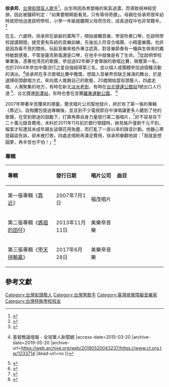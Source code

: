 {{多個問題|
{{Autobiography|time=2015-03-20T01:23:30+00:00}}
{{Blpsources|time=2015-03-20T01:23:30+00:00}}
}}
{{藝人
| 姓名 = 徐承邦
| 類型 = 男歌手
| 綽號 = 阿邦
| 出生地 = {{TWN}}
| 國籍 = {{ROC}}
| 語言 = [[中華民國國語|國語]]、[[台灣閩南語|台語]]
| 職業 = 盲人歌手、[[街頭藝人|街頭藝人]]
| 活躍年代 = 2005年至今
| 相關團體 = 符音合唱團、小精靈樂團、伊甸喜恩合唱團、伊甸盲人喜樂合唱團
| 演奏樂器 = [[口琴|口琴]]、[[薩克斯風|薩克斯風]]
}}

'''徐承邦'''，[[台灣|台灣]][[街頭藝人|街頭盲人歌手]]<ref>{{Cite web |url=http://light.eden.org.tw/music_blindmusic.php |title=伊甸基金會視障服務發展處-喜樂視障傳播中心-盲人音樂 |access-date=2015-03-20 |archive-date=2019-03-17 |archive-url=https://web.archive.org/web/20190317210852/http://light.eden.org.tw/music_blindmusic.php |dead-url=no }}</ref>。出生時因為育嬰箱的氧氣過濃，而導致視神經受損，因此被醫師判定：「如果要眼睛能看見，只有等待奇蹟」。母親在徐承邦很年幼時就把他送進啟明學校，小學一年級就離開父母而住校，成長過程中也非常艱辛。<ref>{{Cite web |url=http://ishow2012.pixnet.net/blog/post/198220 |title=【流行樂壇的明日之星】徐承邦 @ 愛 ‧ 無界─新北市身障街頭藝人推廣園地 |access-date=2015-03-20 |archive-date=2019-05-19 |archive-url=https://web.archive.org/web/20190519193541/http://ishow2012.pixnet.net/blog/post/198220 |dead-url=no }}</ref>

在五、六歲時，徐承邦在爺爺的薰陶下，開始接觸音樂，學習吹奏口琴，在啟明學校就讀期間，接受更有系統的音樂訓練，先後加入符音合唱團、小精靈樂團。也許是因為看不見的關係，玩起音樂來格外專注認真，對音樂節奏有一種與生俱來的獨特敏銳感覺，不管是薩克斯風還是口琴，在他手中就像是有了生命。<ref>{{Cite web |url=http://news.cts.com.tw/cts/general/201102/201103010681065.html |title=盲人歌手 奮鬥人生路 |access-date=2015-03-20 |archive-date=2019-05-20 |archive-url=https://web.archive.org/web/20190520091357/https://news.cts.com.tw/cts/general/201102/201103010681065.html |dead-url=no }}</ref>從啟明學校畢業後，憑著他清亮的歌聲，參加過92年獅子會舉辦的歌唱比賽，榮獲第一名，也於2004年參加中廣流行之星自強組得第三名，並以個人或團體參加過個種活動的演出。<ref>{{Cite web |url=http://www.ct.org.tw/1233714 |title=盲眼走唱 徐承邦街頭頌讚奇異恩典 {{!}} 基督教論壇報 - 全球華人新聞網 |access-date=2015-03-20 |archive-date=2019-05-20 |archive-url=https://web.archive.org/web/20190520043237/https://www.ct.org.tw/1233714 |dead-url=no }}</ref>徐承邦在多次歌唱比賽中獲獎，想踏入音樂界但缺乏展演的舞台，於是選擇街頭獻唱方式，來向眾人推銷自己的歌藝，20歲開始當街頭藝人，四處走唱，人潮聚集的地方，有時在新北[[淡水老街|淡水老街]]，有時在[[台北捷運|台北捷運]][[公館站|公館站]]1號出口人行道 <ref>{{Cite web |url=http://www.appledaily.com.tw/realtimenews/article/new/20130928/265800/ |title=街頭藝人音箱放捷運站外 不翼而飛 |access-date=2015-03-19 |archive-date=2017-08-18 |archive-url=https://web.archive.org/web/20170818121001/http://www.appledaily.com.tw/realtimenews/article/new/20130928/265800 |dead-url=no }}</ref>、台北捷運[[劍潭站|劍潭站]]，有時也會在宜蘭[[羅東運動公園|羅東運動公園]]。 <ref>{{Cite web |url=http://hmltw.pixnet.net/blog/post/17529578 |title=徐承邦 @ 『聽見星光』身心障礙者流行音樂人才培訓課程 － 聽見星光 看見希望 造就下一個蕭煌奇 創造另一番身障藝文發展奇蹟 |access-date=2015-03-20 |archive-date=2021-05-18 |archive-url=https://web.archive.org/web/20210518091626/https://hmltw.pixnet.net/blog/post/17529578 |dead-url=no }}</ref>

2007年帶著辛苦賺來的積蓄，懇求唱片公司幫他發片，終於有了第一張的專輯《靠近》。自掏腰包發過專輯後，並且到不少電視節目中演唱讓更多人聽到了他的歌聲，在受到歌迷的鼓勵下，打算再靠自身力量發行第二張唱片，<ref>{{Cite web |url=http://sharetinystory2everyone.blogspot.tw/2013/11/blog-post_12.html |title=小，人物 。 故事， 情: 【台北街頭-盲人歌手徐承邦】 |access-date=2015-03-20 |archive-date=2016-10-25 |archive-url=https://web.archive.org/web/20161025111913/http://sharetinystory2everyone.blogspot.tw/2013/11/blog-post_12.html |dead-url=no }}</ref>好不容易存下二十萬元錄音費用，未料於2011年11月前於銀行領錢時，赫見帳戶僅剩千元不到，報案才知遭其未成年親友盜領花用殆盡，而打亂了一直以來的錄音計劃。他雖心寒提竊盜告訴，卻未被打敗，四處走唱盼再湊足費用，徐承邦樂觀地說：「我就是想圓夢，再辛苦也不怕！」<ref>{{Cite web |url=http://www.appledaily.com.tw/appledaily/article/headline/20111114/33813866/ |title=遭親友盜20萬元 盲歌手賣藝圓夢 |access-date=2015-03-19 |archive-date=2017-08-18 |archive-url=https://web.archive.org/web/20170818102600/http://www.appledaily.com.tw/appledaily/article/headline/20111114/33813866 |dead-url=no }}</ref>

===專輯===
{| class="wikitable"
!align="left" width="187.5px"| 專輯
!align="left" width="120px"| 發行日期
!align="left" width="90px"| 唱片公司
!align="left" width="200px"| 曲目
|-
|align="left"| 第一張專輯《[[阿邦首張個人專輯_(專輯)|靠近]]》 
|align="left"| 2007年7月1日
|align="left"| 福茂唱片
|align="left" style="font-size: 85%;"|
{{Hidden| 曲目|
# 靠近
# 美麗火焰
# 想對你說
# 如果有一天
# 黑暗中我愛你
# 香水
# 靠近（伴唱曲）
# 美麗火焰（伴唱曲）
# 想對你說（伴唱曲）
# 如果有一天（伴唱曲）
# 黑暗中我愛你（伴唱曲）
# 香水（伴唱曲）}}
|-
|align="left"| 第二張專輯《[[媽祖的囝仔_(專輯)|媽祖的囝仔]]》 
|align="left"| 2013年11月11日
|align="left"| 美樂帝音樂
|align="left" style="font-size: 85%;"|
{{Hidden| 曲目|
# 媽祖的囝仔
# 天公啊子
# 流星
# 看袂清的愛情尚介美
# 秋風
# 小夜曲
# 超越
# 和平的信鴿
# 黑皮
# 感恩}}
|-
|align="left"| 第三張專輯《[[甲天拼輸贏(台語創作專輯)|甲天拼輸贏]]》 
|align="left"| 2017年6月28日
|align="left"| 美樂帝音樂
|align="left" style="font-size: 85%;"|
{{Hidden| 曲目|
# 火金姑
# 追美夢
# 愛狠大
# 甲天拼輸贏
# 不願醒的人
# 愛你這句話
# 愛唷唉唷
# 牽阮的手
# 生命中不可承受之輕}}
|}
==參考文獻==
{{Reflist}}

[[Category:台灣街頭藝人|Category:台灣街頭藝人]]
[[Category:台灣男歌手|Category:台灣男歌手]]
[[Category:臺灣視覺障礙音樂家|Category:臺灣視覺障礙音樂家]]
[[Category:台灣特殊學校校友|Category:台灣特殊學校校友]]